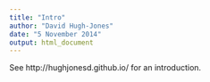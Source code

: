 ```yaml
---
title: "Intro"
author: "David Hugh-Jones"
date: "5 November 2014"
output: html_document
---
```


<!--
%\VignetteEngine{knitr::rmarkdown}
%\VignetteIndexEntry{Intro}
-->

See http://hughjonesd.github.io/ for an introduction.